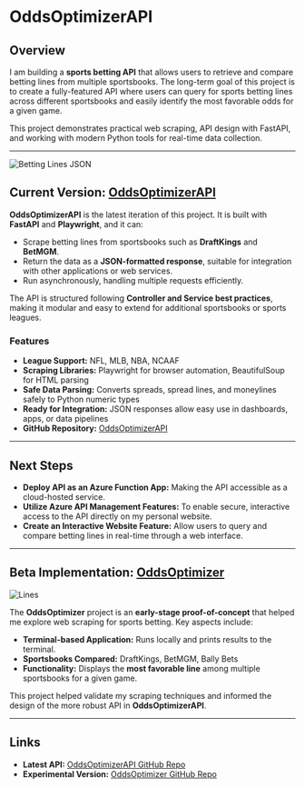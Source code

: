 # OddsOptimizerAPI

## Overview

I am building a **sports betting API** that allows users to retrieve and compare betting lines from multiple sportsbooks. The long-term goal of this project is to create a fully-featured API where users can query for sports betting lines across different sportsbooks and easily identify the most favorable odds for a given game.

This project demonstrates practical web scraping, API design with FastAPI, and working with modern Python tools for real-time data collection.

---

![Betting Lines JSON](images/sportBetJson.png)

## Current Version: [OddsOptimizerAPI](https://github.com/GarrettSG/OddsOptimizerApi)

**OddsOptimizerAPI** is the latest iteration of this project. It is built with **FastAPI** and **Playwright**, and it can:

- Scrape betting lines from sportsbooks such as **DraftKings** and **BetMGM**.
- Return the data as a **JSON-formatted response**, suitable for integration with other applications or web services.
- Run asynchronously, handling multiple requests efficiently.

The API is structured following **Controller and Service best practices**, making it modular and easy to extend for additional sportsbooks or sports leagues.

### Features

- **League Support:** NFL, MLB, NBA, NCAAF
- **Scraping Libraries:** Playwright for browser automation, BeautifulSoup for HTML parsing
- **Safe Data Parsing:** Converts spreads, spread lines, and moneylines safely to Python numeric types
- **Ready for Integration:** JSON responses allow easy use in dashboards, apps, or data pipelines
- **GitHub Repository:** [OddsOptimizerAPI](https://github.com/GarrettSG/OddsOptimizerApi)

---

## Next Steps

- **Deploy API as an Azure Function App:** Making the API accessible as a cloud-hosted service.
- **Utilize Azure API Management Features:** To enable secure, interactive access to the API directly on my personal website.
- **Create an Interactive Website Feature:** Allow users to query and compare betting lines in real-time through a web interface.

---

## Beta Implementation: [OddsOptimizer](https://github.com/GarrettSG/OddsOptimizer)

![Lines](images/oddsProofOfConcept.png)

The **OddsOptimizer** project is an **early-stage proof-of-concept** that helped me explore web scraping for sports betting. Key aspects include:

- **Terminal-based Application:** Runs locally and prints results to the terminal.
- **Sportsbooks Compared:** DraftKings, BetMGM, Bally Bets
- **Functionality:** Displays the **most favorable line** among multiple sportsbooks for a given game.

This project helped validate my scraping techniques and informed the design of the more robust API in **OddsOptimizerAPI**.

---

## Links

- **Latest API:** [OddsOptimizerAPI GitHub Repo](https://github.com/GarrettSG/OddsOptimizerApi)  
- **Experimental Version:** [OddsOptimizer GitHub Repo](https://github.com/GarrettSG/OddsOptimizer)
